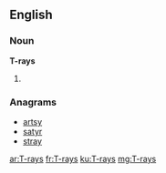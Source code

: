==English==

===Noun===
'''T-rays'''

# {{plural of|[[T-ray]]}}

===Anagrams===
* [[artsy#English|artsy]]
* [[satyr#English|satyr]]
* [[stray#English|stray]]

[[ar:T-rays]]
[[fr:T-rays]]
[[ku:T-rays]]
[[mg:T-rays]]